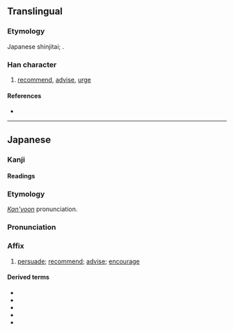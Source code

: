 {{also|勸}}
{{character info}}
==Translingual==
{{Han simplified forms|勸|勧|劝}}

===Etymology===
Japanese shinjitai; {{Han simp|勸|f=雚|t=𮥶}}.

===Han character===
{{Han char|rn=19|rad=力|as=11|sn=13|four=|canj=OGKS|ids=⿰𮥶力}}

# [[recommend]], [[advise]], [[urge]]

====References====
* {{Han ref|kx=0149.111|dkj=02433|dj=0337.050|hdz=10379.040|uh=52E7|ud=21223}}

----

==Japanese==
{{ja-kanji forms|勧|勸}}

===Kanji===
{{ja-kanji|grade=c|rs=力11|kyu=勸}}

====Readings====
{{ja-readings
|goon=こん
|kanon=けん
|kanyoon=かん
|kun=すす-める
}}

===Etymology===
{{ja-kanjitab|かん|yomi=kanyoon}}
''[[慣用音#Japanese|Kan'yoon]]'' pronunciation.

===Pronunciation===
{{ja-pron|かん|y=kanyoon}}

===Affix===
{{ja-pos|affix|かん|hhira=くわん}}

# [[persuade]]; [[recommend]]; [[advise]]; [[encourage]]

====Derived terms====
{{der-top}}
* {{ja-r|勧%誘|かん%ゆう|invitation, solicitation, canvassing}}
* {{ja-r|勧%奨|かん%しょう|encouragement, stimulation}}
* {{ja-r|勧%進|かん%じん|temple solicitation}}
* {{ja-r|勧%告|かん%こく|advice, counsel, recommendation}}
* {{ja-r|勧%業|かん%ぎょう|gloss=(encouragement of) industry}}
{{der-bottom}}